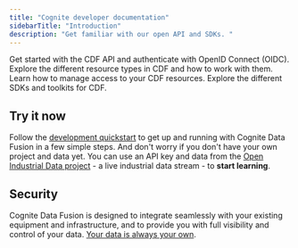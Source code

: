 ```yaml
---
title: "Cognite developer documentation"
sidebarTitle: "Introduction" 
description: "Get familiar with our open API and SDKs. "
---
```


<CardGroup cols={2}>
  <Card title="Quickstart" icon="rocket" href="/dev/quickstart">
    Get started with the CDF API and authenticate with OpenID Connect (OIDC).
  </Card>
  <Card title="Resource types" icon="toy-brick" href="/dev/concepts/resource_types/overview">
    Explore the different resource types in CDF and how to work with them.
  </Card>
  <Card title="Identity and access management" icon="key" href="/dev/concepts/identity_and_access_management/overview">
    Learn how to manage access to your CDF resources.
  </Card>
  <Card title="SDKs and toolkits" icon="code" href="/sdks/sdk_overview">
    Explore the different SDKs and toolkits for CDF.
  </Card>
</CardGroup>

## Try it now

Follow the [development quickstart](./quickstart/) to get up and running with Cognite Data Fusion in a few simple steps. And don't worry if you don't have your own project and data yet. You can use an API key and data from the [Open Industrial Data project](http://openindustrialdata.com) - a live industrial data stream - to **start learning**.

## Security

Cognite Data Fusion is designed to integrate seamlessly with your existing equipment and infrastructure, and to provide you with full visibility and control of your data. [Your data is always your own](https://docs.cognite.com/cdf/trust/security/).
